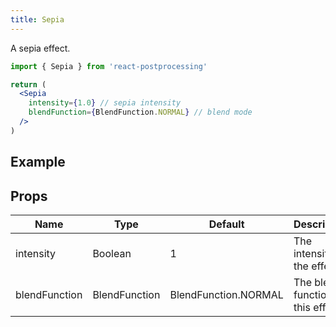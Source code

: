 ```yaml
---
title: Sepia
---
```


A sepia effect.

```jsx
import { Sepia } from 'react-postprocessing'

return (
  <Sepia
    intensity={1.0} // sepia intensity
    blendFunction={BlendFunction.NORMAL} // blend mode
  />
)
```

## Example

<Demo showCode mainFile="/src/App.js" title="Sepia" url="vt0cd" />

## Props

| Name          | Type          | Default              | Description                        |
| ------------- | ------------- | -------------------- | ---------------------------------- |
| intensity     | Boolean       | 1                    | The intensity of the effect        |
| blendFunction | BlendFunction | BlendFunction.NORMAL | The blend function of this effect. |
